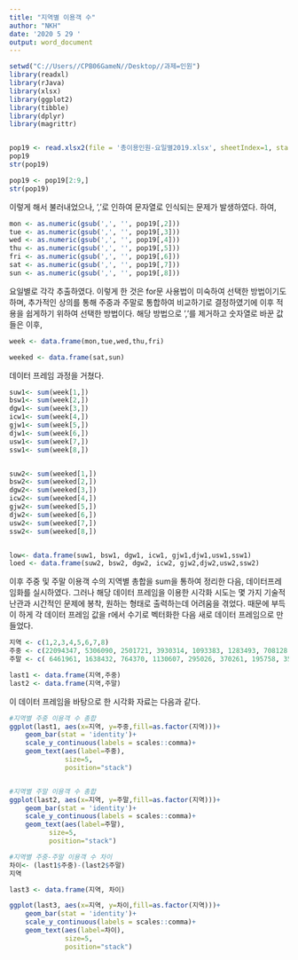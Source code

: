 ```yaml
---
title: "지역별 이용객 수"
author: "NKH"
date: '2020 5 29 '
output: word_document
---
```


```r
setwd("C://Users//CPB06GameN//Desktop//과제=인원")
library(readxl)
library(rJava)
library(xlsx)
library(ggplot2)
library(tibble)
library(dplyr)
library(magrittr)


pop19 <- read.xlsx2(file = '총이용인원-요일별2019.xlsx', sheetIndex=1, startRow=6, header=T)
pop19
str(pop19)

pop19 <- pop19[2:9,]
str(pop19)
```

이렇게 해서 불러내었으나, ','로 인하여 문자열로 인식되는 문제가 발생하였다. 하여,

```r
mon <- as.numeric(gsub(',', '', pop19[,2]))
tue <- as.numeric(gsub(',', '', pop19[,3]))
wed <- as.numeric(gsub(',', '', pop19[,4]))
thu <- as.numeric(gsub(',', '', pop19[,5]))
fri <- as.numeric(gsub(',', '', pop19[,6]))
sat <- as.numeric(gsub(',', '', pop19[,7]))
sun <- as.numeric(gsub(',', '', pop19[,8]))
```

요일별로 각각 추출하였다. 이렇게 한 것은 for문 사용법이 미숙하여 선택한 방법이기도 하며, 추가적인 상의를 통해 주중과 주말로 통합하여 비교하기로 결정하였기에 이후 적용을 쉽게하기 위하여 선택한 방법이다. 해당 방법으로 ','를 제거하고 숫자열로 바꾼 값들은 이후,

```r
week <- data.frame(mon,tue,wed,thu,fri)

weeked <- data.frame(sat,sun)
```

데이터 프레임 과정을 거쳤다. 

```r
suw1<- sum(week[1,])
bsw1<- sum(week[2,])
dgw1<- sum(week[3,])
icw1<- sum(week[4,])
gjw1<- sum(week[5,])
djw1<- sum(week[6,])
usw1<- sum(week[7,])
ssw1<- sum(week[8,])


suw2<- sum(weeked[1,])
bsw2<- sum(weeked[2,])
dgw2<- sum(weeked[3,])
icw2<- sum(weeked[4,])
gjw2<- sum(weeked[5,])
djw2<- sum(weeked[6,])
usw2<- sum(weeked[7,])
ssw2<- sum(weeked[8,])


low<- data.frame(suw1, bsw1, dgw1, icw1, gjw1,djw1,usw1,ssw1)
loed <- data.frame(suw2, bsw2, dgw2, icw2, gjw2,djw2,usw2,ssw2)
```

이후 주중 및 주말 이용객 수의 지역별 총합을 sum을 통하여 정리한 다음, 데이터프레임화를 실시하였다. 그러나 해당 데이터 프레임을 이용한 시각화 시도는 몇 가지 기술적 난관과  시간적인 문제에 봉착, 원하는 형태로 출력하는데 어려움을 겪었다. 때문에 부득이 하게 각 데이터 프레임 값을 r에서 수기로 벡터화한 다음 새로 데이터 프레임으로 만들었다.

```r
지역 <- c(1,2,3,4,5,6,7,8)
주중 <- c(22094347, 5306090, 2501721, 3930314, 1093383, 1283493, 708128, 141489)
주말 <- c( 6461961, 1638432, 764370, 1130607, 295026, 370261, 195758, 35911)

last1 <- data.frame(지역,주중)
last2 <- data.frame(지역,주말)
```

이 데이터 프레임을 바탕으로 한 시각화 자료는 다음과 같다. 
 
 
```r
#지역별 주중 이용객 수 총합
ggplot(last1, aes(x=지역, y=주중,fill=as.factor(지역)))+
    geom_bar(stat = 'identity')+
    scale_y_continuous(labels = scales::comma)+
    geom_text(aes(label=주중),
              size=5,
              position="stack")


#지역별 주말 이용객 수 총합
ggplot(last2, aes(x=지역, y=주말,fill=as.factor(지역)))+
    geom_bar(stat = 'identity')+
    scale_y_continuous(labels = scales::comma)+
    geom_text(aes(label=주말),
          size=5,
          position="stack")

#지역별 주중-주말 이용객 수 차이
차이<- (last1$주중)-(last2$주말)
지역

last3 <- data.frame(지역, 차이)

ggplot(last3, aes(x=지역, y=차이,fill=as.factor(지역)))+
    geom_bar(stat = 'identity')+
    scale_y_continuous(labels = scales::comma)+
    geom_text(aes(label=차이),
              size=5,
              position="stack")
```

